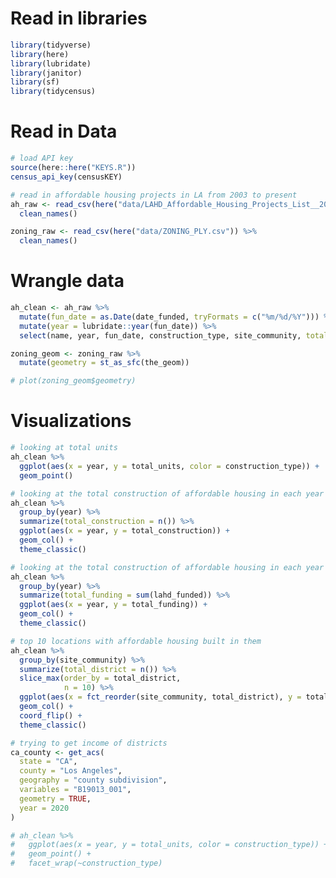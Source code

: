 
# Read in libraries 
```r
library(tidyverse)
library(here)
library(lubridate)
library(janitor)
library(sf)
library(tidycensus)
```

# Read in Data
```r
# load API key
source(here::here("KEYS.R"))
census_api_key(censusKEY)

# read in affordable housing projects in LA from 2003 to present
ah_raw <- read_csv(here("data/LAHD_Affordable_Housing_Projects_List__2003_to_Present__20240119.csv")) %>% 
  clean_names()

zoning_raw <- read_csv(here("data/ZONING_PLY.csv")) %>% 
  clean_names()
```

# Wrangle data 
```r
ah_clean <- ah_raw %>% 
  mutate(fun_date = as.Date(date_funded, tryFormats = c("%m/%d/%Y"))) %>% 
  mutate(year = lubridate::year(fun_date)) %>% 
  select(name, year, fun_date, construction_type, site_community, total_units = project_total_units, housing_type, lahd_funded, in_service_date, gps_coords_on_map)

zoning_geom <- zoning_raw %>% 
  mutate(geometry = st_as_sfc(the_geom))

# plot(zoning_geom$geometry)
```

# Visualizations

```r
# looking at total units
ah_clean %>% 
  ggplot(aes(x = year, y = total_units, color = construction_type)) +
  geom_point() 

# looking at the total construction of affordable housing in each year 
ah_clean %>% 
  group_by(year) %>% 
  summarize(total_construction = n()) %>% 
  ggplot(aes(x = year, y = total_construction)) +
  geom_col() +
  theme_classic()

# looking at the total construction of affordable housing in each year 
ah_clean %>% 
  group_by(year) %>% 
  summarize(total_funding = sum(lahd_funded)) %>% 
  ggplot(aes(x = year, y = total_funding)) +
  geom_col() +
  theme_classic()

# top 10 locations with affordable housing built in them
ah_clean %>% 
  group_by(site_community) %>% 
  summarize(total_district = n()) %>% 
  slice_max(order_by = total_district,
            n = 10) %>%
  ggplot(aes(x = fct_reorder(site_community, total_district), y = total_district)) +
  geom_col() +
  coord_flip() +
  theme_classic()

# trying to get income of districts
ca_county <- get_acs(
  state = "CA",
  county = "Los Angeles",
  geography = "county subdivision",
  variables = "B19013_001",
  geometry = TRUE,
  year = 2020
)

# ah_clean %>% 
#   ggplot(aes(x = year, y = total_units, color = construction_type)) +
#   geom_point() +
#   facet_wrap(~construction_type)

```

